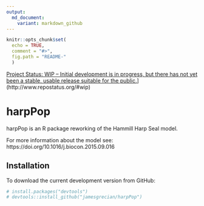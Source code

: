 ```yaml
---
output:
  md_document:
    variant: markdown_github
---
```


<!-- README.md is generated from README.Rmd. Please edit that file -->

```r
knitr::opts_chunk$set(
  echo = TRUE,
  comment = "#>",
  fig.path = "README-"
  )
```

[Project Status: WIP – Initial development is in progress, but there has not yet been a stable, usable release suitable for the public.](http://www.repostatus.org/badges/latest/wip.svg)](http://www.repostatus.org/#wip)

# harpPop

harpPop is an R package reworking of the Hammill Harp Seal model.

For more information about the model see: https://doi.org/10.1016/j.biocon.2015.09.016

## Installation

To download the current development version from GitHub:

```r
# install.packages("devtools")
# devtools::install_github("jamesgrecian/harpPop")
```


